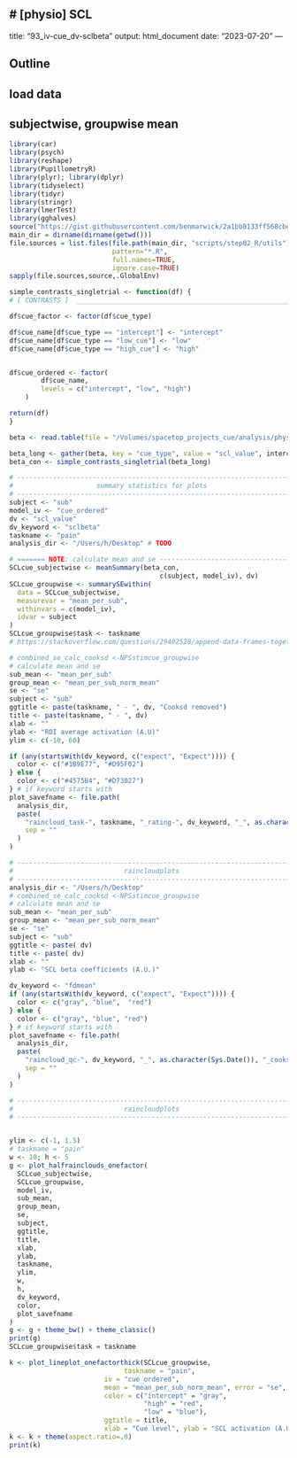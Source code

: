 # [physio] SCL {#ch93_SCL}
---
title: "93_iv-cue_dv-sclbeta"
output: html_document
date: "2023-07-20"
---


## Outline
## load data
## subjectwise, groupwise mean

```r
library(car)
library(psych)
library(reshape)
library(PupillometryR)
library(plyr); library(dplyr)
library(tidyselect)
library(tidyr)
library(stringr)
library(lmerTest)
library(gghalves)
source("https://gist.githubusercontent.com/benmarwick/2a1bb0133ff568cbe28d/raw/fb53bd97121f7f9ce947837ef1a4c65a73bffb3f/geom_flat_violin.R")
main_dir = dirname(dirname(getwd()))
file.sources = list.files(file.path(main_dir, "scripts/step02_R/utils"),
                          pattern="*.R", 
                          full.names=TRUE, 
                          ignore.case=TRUE)
sapply(file.sources,source,.GlobalEnv)
```

```r
simple_contrasts_singletrial <- function(df) {
# [ CONTRASTS ]  ________________________________________________________________________________ # nolint

df$cue_factor <- factor(df$cue_type)

df$cue_name[df$cue_type == "intercept"] <- "intercept"
df$cue_name[df$cue_type == "low_cue"] <- "low"
df$cue_name[df$cue_type == "high_cue"] <- "high"


df$cue_ordered <- factor(
        df$cue_name,
        levels = c("intercept", "low", "high")
    )

return(df)
}
```

```r
beta <- read.table(file = "/Volumes/spacetop_projects_cue/analysis/physio/glm/pmod-cue/glm-pmodcue_task-pain_scr.tsv", sep = '\t', header = TRUE)

beta_long <- gather(beta, key = "cue_type", value = "scl_value", intercept, low_cue, high_cue)
beta_con <- simple_contrasts_singletrial(beta_long)

```


```r

# ----------------------------------------------------------------------
#                     summary statistics for plots
# ----------------------------------------------------------------------
subject <- "sub"
model_iv <- "cue_ordered"
dv <- "scl_value"
dv_keyword <- "sclbeta"
taskname <- "pain"
analysis_dir <- "/Users/h/Desktop" # TODO

# ======= NOTE: calculate mean and se ----------------------------------
SCLcue_subjectwise <- meanSummary(beta_con,
                                      c(subject, model_iv), dv)
SCLcue_groupwise <- summarySEwithin(
  data = SCLcue_subjectwise,
  measurevar = "mean_per_sub",
  withinvars = c(model_iv),
  idvar = subject
)
SCLcue_groupwise$task <- taskname
# https://stackoverflow.com/questions/29402528/append-data-frames-together-in-a-for-loop/29419402

# combined_se_calc_cooksd <-NPSstimcue_groupwise
# calculate mean and se
sub_mean <- "mean_per_sub"
group_mean <- "mean_per_sub_norm_mean"
se <- "se"
subject <- "sub"
ggtitle <- paste(taskname, " - ", dv, "Cooksd removed")
title <- paste(taskname, " - ", dv)
xlab <- ""
ylab <- "ROI average activation (A.U)"
ylim <- c(-10, 60)

if (any(startsWith(dv_keyword, c("expect", "Expect")))) {
  color <- c("#1B9E77", "#D95F02")
} else {
  color <- c("#4575B4", "#D73027")
} # if keyword starts with
plot_savefname <- file.path(
  analysis_dir,
  paste(
    "raincloud_task-", taskname, "_rating-", dv_keyword, "_", as.character(Sys.Date()), "_cooksd.png",
    sep = ""
  )
)

# ----------------------------------------------------------------------
#                            raincloudplots
# ----------------------------------------------------------------------
analysis_dir <- "/Users/h/Desktop"
# combined_se_calc_cooksd <-NPSstimcue_groupwise
# calculate mean and se
sub_mean <- "mean_per_sub"
group_mean <- "mean_per_sub_norm_mean"
se <- "se"
subject <- "sub"
ggtitle <- paste( dv)
title <- paste( dv)
xlab <- ""
ylab <- "SCL beta coefficients (A.U.)"

dv_keyword <- "fdmean"
if (any(startsWith(dv_keyword, c("expect", "Expect")))) {
  color <- c("gray", "blue",  "red")
} else {
  color <- c("gray", "blue", "red")
} # if keyword starts with
plot_savefname <- file.path(
  analysis_dir,
  paste(
    "raincloud_qc-", dv_keyword, "_", as.character(Sys.Date()), "_cooksd.png",
    sep = ""
  )
)

# ----------------------------------------------------------------------
#                            raincloudplots
# ----------------------------------------------------------------------


ylim <- c(-1, 1.5)
# taskname = "pain"
w <- 10; h <- 5
g <- plot_halfrainclouds_onefactor(
  SCLcue_subjectwise,
  SCLcue_groupwise,
  model_iv,
  sub_mean,
  group_mean,
  se,
  subject,
  ggtitle,
  title,
  xlab,
  ylab,
  taskname,
  ylim,
  w,
  h,
  dv_keyword,
  color,
  plot_savefname
)
g <- g + theme_bw() + theme_classic()
print(g)
SCLcue_groupwise$task = taskname

k <- plot_lineplot_onefactorthick(SCLcue_groupwise,
                             taskname = "pain", 
                        iv = "cue_ordered",
                        mean = "mean_per_sub_norm_mean", error = "se",
                        color = c("intercept" = "gray",
                                  "high" = "red",
                                  "low" = "blue"), 
                        ggtitle = title, 
                        xlab = "Cue level", ylab = "SCL activation (A.U.)")
k <- k + theme(aspect.ratio=.8)
print(k)
```


